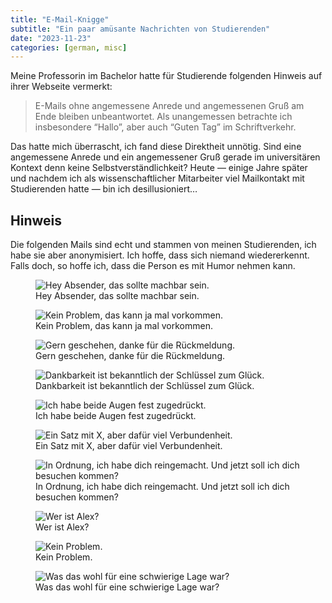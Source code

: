 ```yaml
---
title: "E-Mail-Knigge"
subtitle: "Ein paar amüsante Nachrichten von Studierenden"
date: "2023-11-23"
categories: [german, misc]
---
```


Meine Professorin im Bachelor hatte für Studierende folgenden Hinweis auf ihrer Webseite vermerkt:

> E-Mails ohne angemessene Anrede und angemessenen Gruß am Ende bleiben unbeantwortet. Als unangemessen betrachte ich insbesondere "Hallo", aber auch "Guten Tag" im Schriftverkehr.

Das hatte mich überrascht, ich fand diese Direktheit unnötig. Sind eine angemessene Anrede und ein angemessener Gruß gerade im universitären Kontext denn keine Selbstverständlichkeit? Heute --- einige Jahre später und nachdem ich als wissenschaftlicher Mitarbeiter viel Mailkontakt mit Studierenden hatte --- bin ich desillusioniert...

::: {.callout-note appearance="simple"}

## Hinweis

Die folgenden Mails sind echt und stammen von meinen Studierenden, ich habe sie aber anonymisiert. Ich hoffe, dass sich niemand wiedererkennt. Falls doch, so hoffe ich, dass die Person es mit Humor nehmen kann.

:::

![Hey Absender, das sollte machbar sein.](mail1.png)

![Kein Problem, das kann ja mal vorkommen.](mail2.png)

![Gern geschehen, danke für die Rückmeldung.](mail3.png)

![Dankbarkeit ist bekanntlich der Schlüssel zum Glück.](mail4.png)

![Ich habe beide Augen fest zugedrückt.](mail5.png)

![Ein Satz mit X, aber dafür viel Verbundenheit.](mail6.png)

![In Ordnung, ich habe dich reingemacht. Und jetzt soll ich dich besuchen kommen?](mail7.png)

![Wer ist Alex?](mail8.png)

![Kein Problem.](mail9.png)

![Was das wohl für eine schwierige Lage war?](mail10.png)

